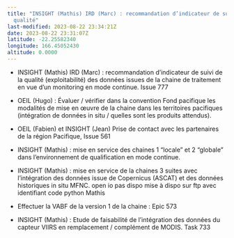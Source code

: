```yaml
---
title: "INSIGHT (Mathis) IRD (Marc) : recommandation d’indicateur de suivi de la
  qualité"
last-modified: 2023-08-22 23:34:21Z
date: 2023-08-22 23:31:07Z
latitude: -22.25582340
longitude: 166.45052430
altitude: 0.0000
---
```


- INSIGHT (Mathis) IRD (Marc) : recommandation d’indicateur de suivi de la qualité (exploitabilité) des données issues de la chaine de traitement en vue d’un monitoring en mode continue. Issue 777  

- OEIL (Hugo)  : Évaluer / vérifier dans la convention Fond pacifique les modalités de mise en œuvre de la chaine dans les territoires pacifiques (intégration de données in situ / quelles sont les produits attendus). 

- OEIL (Fabien) et INSIGHT (Jean) Prise de contact avec les partenaires de la région Pacifique, Issue 561  

- INSIGHT (Mathis) : mise en service des chaines 1 “locale” et 2 “globale” dans l’environnement de qualification en mode continue. 

- INSIGHT (Mathis) : mise en service de la chaines 3 suites avec l’intégration des données issue de Copernicus (ASCAT) et des données historiques in situ MFNC.
open io pas dispo
mise à dispo sur ftp avec identifiant
code python Mathis

- Effectuer la VABF de la version 1 de la chaine : Epic 573

- INSIGHT (Mathis) : Etude de faisabilité de l’intégration des données du capteur VIIRS en remplacement / complément de MODIS. Task 733  